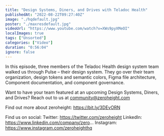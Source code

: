 ```yaml
---
title: "Design Systems, Diners, and Drives with Teladoc Health"
publishedAt: "2022-08-22T09:27:40Z"
image: "./hqdefault.jpg"
poster: "./maxresdefault.jpg"
videoUrl: "https://www.youtube.com/watch?v=XWs9pyXMeOI"
localImages: true
tags: ["Unsorted"]
categories: ["Video"]
duration: "0:56:04"
ignore: false
---
```


In this episode, three members of the Teladoc Health design system team walked us through Pulse – their design system. They go over their team organization, design tokens and semantic colors, Figma file architecture, Component documentation, and component governance.

Want to have your team featured at an upcoming Design Systems, Diners, and Drives? Reach out to us at community@zeroheight.com

Find out more about zeroheight: https://bit.ly/3DEvORN

Find us on social:
Twitter: https://twitter.com/zeroheight
LinkedIn: https://www.linkedin.com/company/zero...
Instagram: https://www.instagram.com/zeroheighthq

